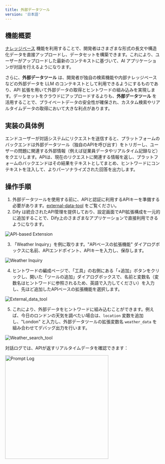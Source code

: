 ```yaml
---
title: 外部データツール
version: '日本語'
---
```


## 機能概要

[ナレッジベース](../../../knowledge-base/knowledge-base-creation/upload-documents) 機能を利用することで、開発者はさまざまな形式の長文や構造化データを直接アップロードし、データセットを構築できます。これにより、ユーザーがアップロードした最新のコンテキストに基づいて、AI アプリケーションが対話を行えるようになります。

さらに、**外部データツール** は、開発者が独自の検索機能や内部ナレッジベースなどの外部データを LLM のコンテキストとして利用できるようにするものであり、API 拡張を用いて外部データの取得とヒントワードの組み込みを実現します。データセットをクラウドにアップロードするよりも、**外部データツール** を活用することで、プライベートデータの安全性が確保され、カスタム検索やリアルタイムデータの取得において大きな利点があります。

## 実装の具体例

エンドユーザーが対話システムにリクエストを送信すると、プラットフォームのバックエンドは外部データツール（独自のAPIを呼び出す）をトリガーし、ユーザーの問題に関連する外部情報（例えば従業員データやリアルタイム記録など）をクエリします。APIは、現在のリクエストに関連する情報を返し、プラットフォームのバックエンドはその結果をテキストとしてまとめ、ヒントワードにコンテキストを注入して、よりパーソナライズされた回答を出力します。

## 操作手順

1. 外部データツールを使用する前に、APIと認証に利用するAPIキーを準備する必要があります。[external-data-tool](../api-based/external-data-tool) をご覧ください。
2. Dify は統合されたAPI管理を提供しており、設定画面でAPI拡張構成を一元的に追加することで、Dify上のさまざまなアプリケーションで直接利用できるようになります。

<Frame caption="APIベースの拡張機能">
  <img src="/user-guide/.gitbook/assets/api_based.png" alt="API-based Extension" />
</Frame>

3. 「Weather Inquiry」を例に取ります。"APIベースの拡張機能" ダイアログボックスに名前、APIエンドポイント、APIキーを入力し、保存します。

<Frame caption="天気照会">
  <img src="/user-guide/.gitbook/assets/weather inquiry.png" alt="Weather Inquiry" />
</Frame>

4. ヒントワードの編成ページで、「工具」の右側にある「+追加」ボタンをクリックし、開いた「ツールの追加」ダイアログボックスで、名前と変数名（変数名はヒントワードに参照されるため、英語で入力してください）を入力し、先ほど追加したAPIベースの拡張機能を選択します。

<Frame caption="外部データツール">
  <img src="/user-guide/.gitbook/assets/api_based_extension1.png" alt="External_data_tool" />
</Frame>

5. これにより、外部データをヒントワードに組み込むことができます。例えば、今日のロンドンの天気を調べたい場合は、`location` 変数を追加し、"London" と入力し、外部データツールの拡張変数名 `weather_data` を組み合わせてデバッグ出力を行います。

<Frame caption="天気検索ツール">
  <img src="/user-guide/.gitbook/assets/Weather_search_tool.jpeg" alt="Weather_search_tool" />
</Frame>

対話ログでは、APIが返すリアルタイムデータを確認できます：

<Frame caption="プロンプトログ">
  <img src="/user-guide/.gitbook/assets/log.jpeg" alt="Prompt Log" width="335" />
</Frame>